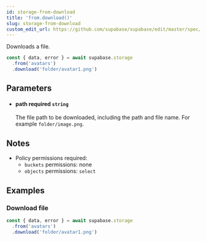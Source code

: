 ```yaml
---
id: storage-from-download
title: 'from.download()'
slug: storage-from-download
custom_edit_url: https://github.com/supabase/supabase/edit/master/spec/supabase_js_v1_legacy.yml
---
```



Downloads a file.

```js
const { data, error } = await supabase.storage
  .from('avatars')
  .download('folder/avatar1.png')
```

## Parameters

<ul className="method-list-group">
  
<li className="method-list-item">
  <h4 className="method-list-item-label">
    <span className="method-list-item-label-name">
      path
    </span>
    <span className="method-list-item-label-badge required">
      required
    </span>
    <span className="method-list-item-validation">
      <code>string</code>
    </span>
  </h4>
  <div class="method-list-item-description">

The file path to be downloaded, including the path and file name. For example `folder/image.png`.

  </div>
  
</li>

</ul>

## Notes

- Policy permissions required:
  - `buckets` permissions: none
  - `objects` permissions: `select`

## Examples

### Download file

```js
const { data, error } = await supabase.storage
  .from('avatars')
  .download('folder/avatar1.png')
```
